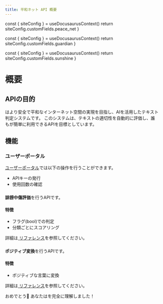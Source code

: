 ```yaml
---
title: 平和ネット API 概要
---
```



  const { siteConfig } = useDocusaurusContext()
  return siteConfig.customFields.peace_net
}

  const { siteConfig } = useDocusaurusContext()
  return siteConfig.customFields.guardian
}

  const { siteConfig } = useDocusaurusContext()
  return siteConfig.customFields.sunshine
}

# <ApiName /> 概要

## APIの目的

<ApiName />はより安全で平和なインターネット空間の実現を目指し、AIを活用したテキスト判定システムです。
このシステムは、テキストの適切性を自動的に評価し、誰もが簡単に利用できるAPIを目標としています。

## 機能

### ユーザーポータル

<a href="https://peeace.net" target="_blank">ユーザーポータル</a>では以下の操作を行うことができます。

- APIキーの発行
- 使用回数の確認

### <GuardianApiName />

**誹謗中傷評価**を行うAPIです。

#### 特徴

- フラグ(bool)での判定
- 分類ごとにスコアリング

詳細は[<GuardianApiName /> リファレンス](./features/guardian.md)を参照してください。

### <SunshineApiName />

**ポジティブ変換**を行うAPIです。

#### 特徴

- ポジティブな言葉に変換

詳細は[<SunshineApiName /> リファレンス](./features/sunshine.md)を参照してください。

おめでとう:tada: あなたは<ApiName />を完全に理解しました！
